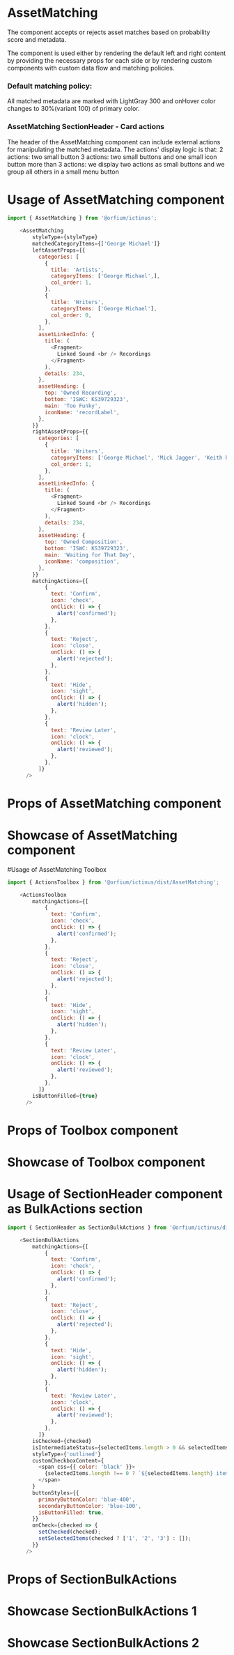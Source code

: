 
<Meta title="Design System/Asset Matching"/>

# AssetMatching

The component accepts or rejects asset matches based on probability score and metadata.

The component is used either by rendering the default left and right content by providing the necessary props for each side or by rendering custom components with custom data flow and matching policies.

### Default matching policy:
All matched metadata are marked with LightGray 300 and onHover color changes to 30%(variant 100) of primary color.

### AssetMatching SectionHeader - Card actions

The header of the AssetMatching component can include external actions for manipulating the matched metadata. The actions' display logic is that:
2 actions: two small button
3 actions: two small buttons and one small icon button
more than 3 actions: we display two actions as small buttons and we group all others in a small menu button

# Usage of AssetMatching component

```js
import { AssetMatching } from '@orfium/ictinus';

    <AssetMatching
        styleType={styleType}
        matchedCategoryItems={['George Michael']}
        leftAssetProps={{
          categories: [
            {
              title: 'Artists',
              categoryItems: ['George Michael',],
              col_order: 1,
            },
            {
              title: 'Writers',
              categoryItems: ['George Michael'],
              col_order: 0,
            },
          ],
          assetLinkedInfo: {
            title: (
              <Fragment>
                Linked Sound <br /> Recordings
              </Fragment>
            ),
            details: 234,
          },
          assetHeading: {
            top: 'Owned Recording',
            bottom: 'ISWC: KS39729323',
            main: 'Too Funky',
            iconName: 'recordLabel',
          },
        }}
        rightAssetProps={{
          categories: [
            {
              title: 'Writers',
              categoryItems: ['George Michael', 'Mick Jagger', 'Keith Richards'],
              col_order: 1,
            },
          ],
          assetLinkedInfo: {
            title: (
              <Fragment>
                Linked Sound <br /> Recordings
              </Fragment>
            ),
            details: 234,
          },
          assetHeading: {
            top: 'Owned Composition',
            bottom: 'ISWC: KS39729323',
            main: 'Waiting for That Day',
            iconName: 'composition',
          },
        }}
        matchingActions={[
            {
              text: 'Confirm',
              icon: 'check',
              onClick: () => {
                alert('confirmed');
              },
            },
            {
              text: 'Reject',
              icon: 'close',
              onClick: () => {
                alert('rejected');
              },
            },
            {
              text: 'Hide',
              icon: 'sight',
              onClick: () => {
                alert('hidden');
              },
            },
            {
              text: 'Review Later',
              icon: 'clock',
              onClick: () => {
                alert('reviewed');
              },
            },
          ]}
      />
```

# Props of AssetMatching component

<Props of={AssetMatching}/>

# Showcase of AssetMatching component

<Preview>
  <Story name="AssetMatching" parameters={{ decorators: [withKnobs] }}>
    <AssetMatchingShowcase actionButtonFill={boolean('ToolboxActionButtonFill',true)} styleType={select('styleType',['filled', 'outlined', 'elevated'], 'outlined')} showCustomContent={boolean('showCustomContent', false)} />
  </Story>
</Preview>

#Usage of AssetMatching Toolbox


```js
import { ActionsToolbox } from '@orfium/ictinus/dist/AssetMatching';

    <ActionsToolbox
        matchingActions={[
            {
              text: 'Confirm',
              icon: 'check',
              onClick: () => {
                alert('confirmed');
              },
            },
            {
              text: 'Reject',
              icon: 'close',
              onClick: () => {
                alert('rejected');
              },
            },
            {
              text: 'Hide',
              icon: 'sight',
              onClick: () => {
                alert('hidden');
              },
            },
            {
              text: 'Review Later',
              icon: 'clock',
              onClick: () => {
                alert('reviewed');
              },
            },
          ]}
        isButtonFilled={true}
      />
```

# Props of Toolbox component

<Props of={ActionsToolbox}/>

# Showcase of Toolbox component

<Preview>
  <Story name="ActionsToolbox" parameters={{ decorators: [withKnobs] }}>
    <ActionsToolBoxShowcase isButtonFilled={boolean('isButtonFilled',true)} />
  </Story>
</Preview>


# Usage of SectionHeader component as BulkActions section

```js
import { SectionHeader as SectionBulkActions } from '@orfium/ictinus/dist/AssetMatching';

    <SectionBulkActions
        matchingActions={[
            {
              text: 'Confirm',
              icon: 'check',
              onClick: () => {
                alert('confirmed');
              },
            },
            {
              text: 'Reject',
              icon: 'close',
              onClick: () => {
                alert('rejected');
              },
            },
            {
              text: 'Hide',
              icon: 'sight',
              onClick: () => {
                alert('hidden');
              },
            },
            {
              text: 'Review Later',
              icon: 'clock',
              onClick: () => {
                alert('reviewed');
              },
            },
          ]}
        isChecked={checked}
        isIntermediateStatus={selectedItems.length > 0 && selectedItems.length < 3}
        styleType={'outlined'}
        customCheckboxContent={
          <span css={{ color: 'black' }}>
            {selectedItems.length !== 0 ? `${selectedItems.length} items selected` : ''}
          </span>
        }
        buttonStyles={{
          primaryButtonColor: 'blue-400',
          secondaryButtonColor: 'blue-100',
          isButtonFilled: true,
        }}
        onCheck={checked => {
          setChecked(checked);
          setSelectedItems(checked ? ['1', '2', '3'] : []);
        }}
      />
```

# Props of SectionBulkActions

<Props of={SectionHeader}/>

# Showcase SectionBulkActions 1

<Preview>
  <Story name="SectionHeader" parameters={{ decorators: [withKnobs] }}>
    <SectionHeaderShowcase isButtonFilled={boolean('isButtonFilled',true)} />
  </Story>
</Preview>


# Showcase SectionBulkActions 2

<Preview>
  <Story name="BulkActionsShowcase" >
    <BulkActionsShowcase />
  </Story>
</Preview>

